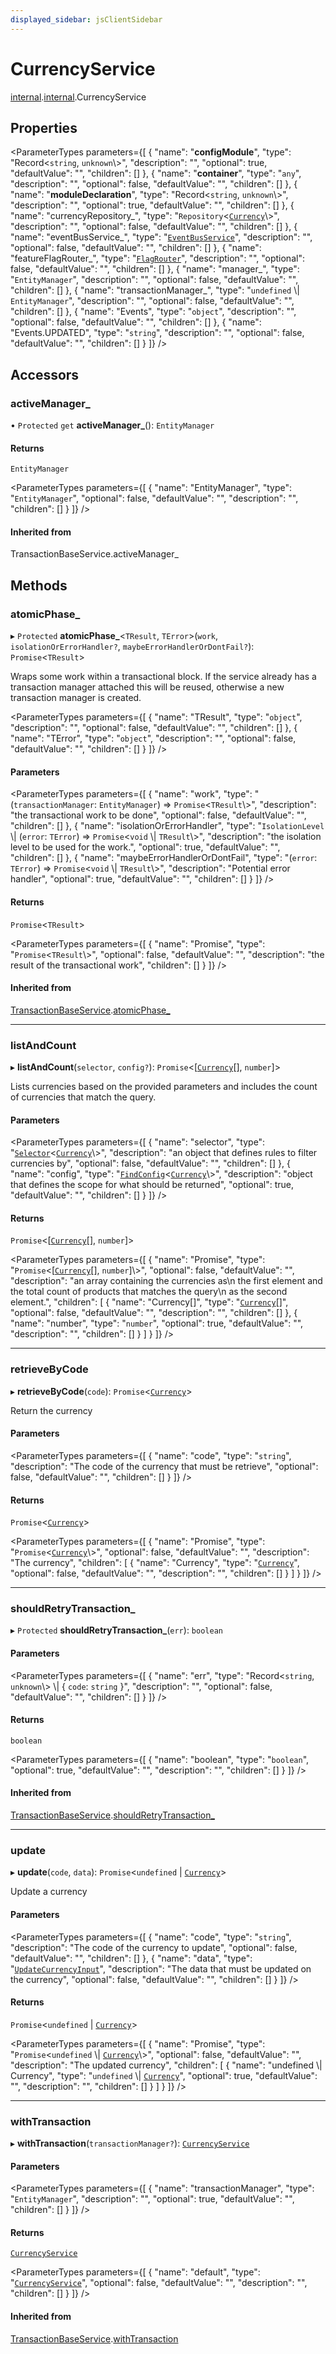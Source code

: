```yaml
---
displayed_sidebar: jsClientSidebar
---
```



# CurrencyService

[internal](../../admin_discounts/modules/admin_discounts.internal.mdx).[internal](../modules/admin_discounts.internal.internal.mdx).CurrencyService

## Properties

<ParameterTypes parameters={[
  {
    "name": "__configModule__",
    "type": "Record<`string`, `unknown`\\>",
    "description": "",
    "optional": true,
    "defaultValue": "",
    "children": []
  },
  {
    "name": "__container__",
    "type": "`any`",
    "description": "",
    "optional": false,
    "defaultValue": "",
    "children": []
  },
  {
    "name": "__moduleDeclaration__",
    "type": "Record<`string`, `unknown`\\>",
    "description": "",
    "optional": true,
    "defaultValue": "",
    "children": []
  },
  {
    "name": "currencyRepository_",
    "type": "`Repository`<[`Currency`](admin_collections.internal.Currency.mdx)\\>",
    "description": "",
    "optional": false,
    "defaultValue": "",
    "children": []
  },
  {
    "name": "eventBusService_",
    "type": "[`EventBusService`](admin_discounts.internal.internal.EventBusService.mdx)",
    "description": "",
    "optional": false,
    "defaultValue": "",
    "children": []
  },
  {
    "name": "featureFlagRouter_",
    "type": "[`FlagRouter`](admin_discounts.internal.FlagRouter.mdx)",
    "description": "",
    "optional": false,
    "defaultValue": "",
    "children": []
  },
  {
    "name": "manager_",
    "type": "`EntityManager`",
    "description": "",
    "optional": false,
    "defaultValue": "",
    "children": []
  },
  {
    "name": "transactionManager_",
    "type": "`undefined` \\| `EntityManager`",
    "description": "",
    "optional": false,
    "defaultValue": "",
    "children": []
  },
  {
    "name": "Events",
    "type": "`object`",
    "description": "",
    "optional": false,
    "defaultValue": "",
    "children": []
  },
  {
    "name": "Events.UPDATED",
    "type": "`string`",
    "description": "",
    "optional": false,
    "defaultValue": "",
    "children": []
  }
]} />

## Accessors

### activeManager\_

• `Protected` `get` **activeManager_**(): `EntityManager`

#### Returns

`EntityManager`

<ParameterTypes parameters={[
  {
    "name": "EntityManager",
    "type": "`EntityManager`",
    "optional": false,
    "defaultValue": "",
    "description": "",
    "children": []
  }
]} />

#### Inherited from

TransactionBaseService.activeManager\_

## Methods

### atomicPhase\_

▸ `Protected` **atomicPhase_**<`TResult`, `TError`\>(`work`, `isolationOrErrorHandler?`, `maybeErrorHandlerOrDontFail?`): `Promise`<`TResult`\>

Wraps some work within a transactional block. If the service already has
a transaction manager attached this will be reused, otherwise a new
transaction manager is created.

<ParameterTypes parameters={[
  {
    "name": "TResult",
    "type": "`object`",
    "description": "",
    "optional": false,
    "defaultValue": "",
    "children": []
  },
  {
    "name": "TError",
    "type": "`object`",
    "description": "",
    "optional": false,
    "defaultValue": "",
    "children": []
  }
]} />

#### Parameters

<ParameterTypes parameters={[
  {
    "name": "work",
    "type": "(`transactionManager`: `EntityManager`) => `Promise`<`TResult`\\>",
    "description": "the transactional work to be done",
    "optional": false,
    "defaultValue": "",
    "children": []
  },
  {
    "name": "isolationOrErrorHandler",
    "type": "`IsolationLevel` \\| (`error`: `TError`) => `Promise`<`void` \\| `TResult`\\>",
    "description": "the isolation level to be used for the work.",
    "optional": true,
    "defaultValue": "",
    "children": []
  },
  {
    "name": "maybeErrorHandlerOrDontFail",
    "type": "(`error`: `TError`) => `Promise`<`void` \\| `TResult`\\>",
    "description": "Potential error handler",
    "optional": true,
    "defaultValue": "",
    "children": []
  }
]} />

#### Returns

`Promise`<`TResult`\>

<ParameterTypes parameters={[
  {
    "name": "Promise",
    "type": "`Promise`<`TResult`\\>",
    "optional": false,
    "defaultValue": "",
    "description": "the result of the transactional work",
    "children": []
  }
]} />

#### Inherited from

[TransactionBaseService](admin_discounts.internal.internal.TransactionBaseService.mdx).[atomicPhase_](admin_discounts.internal.internal.TransactionBaseService.mdx#atomicphase_)

___

### listAndCount

▸ **listAndCount**(`selector`, `config?`): `Promise`<[[`Currency`](admin_collections.internal.Currency.mdx)[], `number`]\>

Lists currencies based on the provided parameters and includes the count of
currencies that match the query.

#### Parameters

<ParameterTypes parameters={[
  {
    "name": "selector",
    "type": "[`Selector`](../modules/admin_discounts.internal.internal.mdx#selector)<[`Currency`](admin_collections.internal.Currency.mdx)\\>",
    "description": "an object that defines rules to filter currencies by",
    "optional": false,
    "defaultValue": "",
    "children": []
  },
  {
    "name": "config",
    "type": "[`FindConfig`](../interfaces/admin_discounts.internal.internal.FindConfig.mdx)<[`Currency`](admin_collections.internal.Currency.mdx)\\>",
    "description": "object that defines the scope for what should be returned",
    "optional": true,
    "defaultValue": "",
    "children": []
  }
]} />

#### Returns

`Promise`<[[`Currency`](admin_collections.internal.Currency.mdx)[], `number`]\>

<ParameterTypes parameters={[
  {
    "name": "Promise",
    "type": "`Promise`<[[`Currency`](admin_collections.internal.Currency.mdx)[], `number`]\\>",
    "optional": false,
    "defaultValue": "",
    "description": "an array containing the currencies as\n  the first element and the total count of products that matches the query\n  as the second element.",
    "children": [
      {
        "name": "Currency[]",
        "type": "[`Currency`](admin_collections.internal.Currency.mdx)[]",
        "optional": false,
        "defaultValue": "",
        "description": "",
        "children": []
      },
      {
        "name": "number",
        "type": "`number`",
        "optional": true,
        "defaultValue": "",
        "description": "",
        "children": []
      }
    ]
  }
]} />

___

### retrieveByCode

▸ **retrieveByCode**(`code`): `Promise`<[`Currency`](admin_collections.internal.Currency.mdx)\>

Return the currency

#### Parameters

<ParameterTypes parameters={[
  {
    "name": "code",
    "type": "`string`",
    "description": "The code of the currency that must be retrieve",
    "optional": false,
    "defaultValue": "",
    "children": []
  }
]} />

#### Returns

`Promise`<[`Currency`](admin_collections.internal.Currency.mdx)\>

<ParameterTypes parameters={[
  {
    "name": "Promise",
    "type": "`Promise`<[`Currency`](admin_collections.internal.Currency.mdx)\\>",
    "optional": false,
    "defaultValue": "",
    "description": "The currency",
    "children": [
      {
        "name": "Currency",
        "type": "[`Currency`](admin_collections.internal.Currency.mdx)",
        "optional": false,
        "defaultValue": "",
        "description": "",
        "children": []
      }
    ]
  }
]} />

___

### shouldRetryTransaction\_

▸ `Protected` **shouldRetryTransaction_**(`err`): `boolean`

#### Parameters

<ParameterTypes parameters={[
  {
    "name": "err",
    "type": "Record<`string`, `unknown`\\> \\| { `code`: `string`  }",
    "description": "",
    "optional": false,
    "defaultValue": "",
    "children": []
  }
]} />

#### Returns

`boolean`

<ParameterTypes parameters={[
  {
    "name": "boolean",
    "type": "`boolean`",
    "optional": true,
    "defaultValue": "",
    "description": "",
    "children": []
  }
]} />

#### Inherited from

[TransactionBaseService](admin_discounts.internal.internal.TransactionBaseService.mdx).[shouldRetryTransaction_](admin_discounts.internal.internal.TransactionBaseService.mdx#shouldretrytransaction_)

___

### update

▸ **update**(`code`, `data`): `Promise`<`undefined` \| [`Currency`](admin_collections.internal.Currency.mdx)\>

Update a currency

#### Parameters

<ParameterTypes parameters={[
  {
    "name": "code",
    "type": "`string`",
    "description": "The code of the currency to update",
    "optional": false,
    "defaultValue": "",
    "children": []
  },
  {
    "name": "data",
    "type": "[`UpdateCurrencyInput`](../../admin_discounts/modules/admin_discounts.internal.mdx#updatecurrencyinput)",
    "description": "The data that must be updated on the currency",
    "optional": false,
    "defaultValue": "",
    "children": []
  }
]} />

#### Returns

`Promise`<`undefined` \| [`Currency`](admin_collections.internal.Currency.mdx)\>

<ParameterTypes parameters={[
  {
    "name": "Promise",
    "type": "`Promise`<`undefined` \\| [`Currency`](admin_collections.internal.Currency.mdx)\\>",
    "optional": false,
    "defaultValue": "",
    "description": "The updated currency",
    "children": [
      {
        "name": "undefined \\| Currency",
        "type": "`undefined` \\| [`Currency`](admin_collections.internal.Currency.mdx)",
        "optional": true,
        "defaultValue": "",
        "description": "",
        "children": []
      }
    ]
  }
]} />

___

### withTransaction

▸ **withTransaction**(`transactionManager?`): [`CurrencyService`](admin_discounts.internal.internal.CurrencyService.mdx)

#### Parameters

<ParameterTypes parameters={[
  {
    "name": "transactionManager",
    "type": "`EntityManager`",
    "description": "",
    "optional": true,
    "defaultValue": "",
    "children": []
  }
]} />

#### Returns

[`CurrencyService`](admin_discounts.internal.internal.CurrencyService.mdx)

<ParameterTypes parameters={[
  {
    "name": "default",
    "type": "[`CurrencyService`](admin_discounts.internal.internal.CurrencyService.mdx)",
    "optional": false,
    "defaultValue": "",
    "description": "",
    "children": []
  }
]} />

#### Inherited from

[TransactionBaseService](admin_discounts.internal.internal.TransactionBaseService.mdx).[withTransaction](admin_discounts.internal.internal.TransactionBaseService.mdx#withtransaction)
